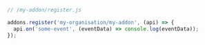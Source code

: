 ```js
// /my-addon/register.js

addons.register('my-organisation/my-addon', (api) => {
  api.on('some-event', (eventData) => console.log(eventData));
});
```